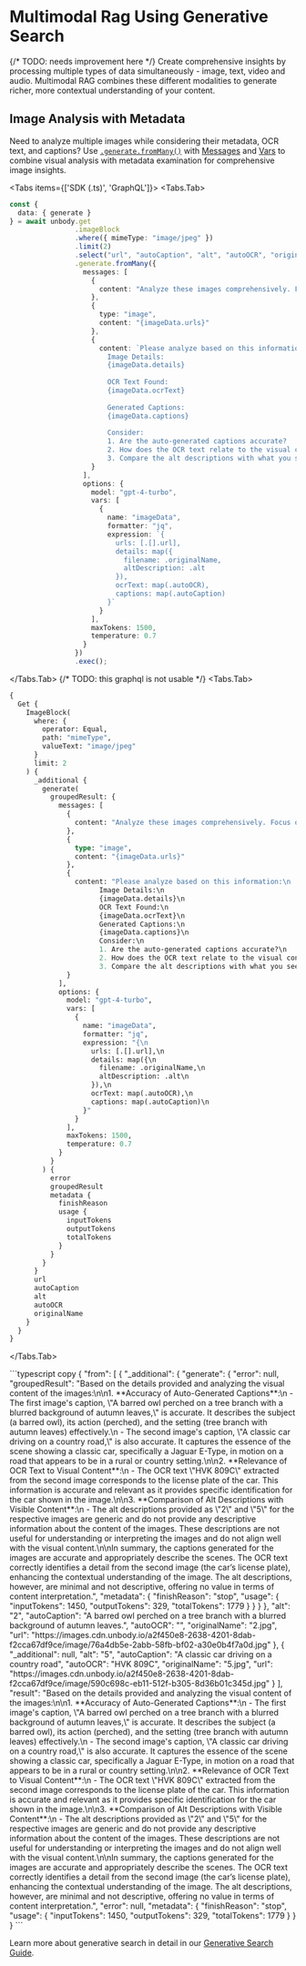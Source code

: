 

# Multimodal Rag Using Generative Search
{/* TODO: needs improvement here */}
Create comprehensive insights by processing multiple types of data simultaneously - image, text, video and audio. Multimodal RAG combines these different modalities to generate richer, more contextual understanding of your content.

## Image Analysis with Metadata
Need to analyze multiple images while considering their metadata, OCR text, and captions? Use [`.generate.fromMany()`](/content-api/generative#example-2---from-many) with [Messages](/content-api/generative#using-messages-instead-of-prompts) and [Vars](/content-api/generative#using-vars) to combine visual analysis with metadata examination for comprehensive image insights.

<Tabs items={['SDK (.ts)', 'GraphQL']}>
 <Tabs.Tab>
   ```typescript copy
   const {
     data: { generate }
   } = await unbody.get
                   .imageBlock
                   .where({ mimeType: "image/jpeg" })
                   .limit(2)
                   .select("url", "autoCaption", "alt", "autoOCR", "originalName")
                   .generate.fromMany({
                     messages: [
                       {
                         content: "Analyze these images comprehensively. Focus on visual content, caption accuracy, and any text found in the images."
                       },
                       {
                         type: "image",
                         content: "{imageData.urls}"
                       },
                       {
                         content: `Please analyze based on this information:
                           Image Details:
                           {imageData.details}
                           
                           OCR Text Found:
                           {imageData.ocrText}
                           
                           Generated Captions:
                           {imageData.captions}
                           
                           Consider:
                           1. Are the auto-generated captions accurate?
                           2. How does the OCR text relate to the visual content?
                           3. Compare the alt descriptions with what you see.`
                       }
                     ],
                     options: {
                       model: "gpt-4-turbo",
                       vars: [
                         {
                           name: "imageData",
                           formatter: "jq",
                           expression: `{
                             urls: [.[].url],
                             details: map({
                               filename: .originalName,
                               altDescription: .alt
                             }),
                             ocrText: map(.autoOCR),
                             captions: map(.autoCaption)
                           }`
                         }
                       ],
                       maxTokens: 1500,
                       temperature: 0.7
                     }
                   })
                   .exec();
   ```
 </Tabs.Tab>
 {/* TODO: this graphql is not usable */}
 <Tabs.Tab>
   ```graphql copy
   {
     Get {
       ImageBlock(
         where: {
           operator: Equal, 
           path: "mimeType", 
           valueText: "image/jpeg"
         }
         limit: 2
       ) {
         _additional {
           generate(
             groupedResult: {
               messages: [
                 {
                   content: "Analyze these images comprehensively. Focus on visual content, caption accuracy, and any text found in the images."
                 }, 
                 {
                   type: "image", 
                   content: "{imageData.urls}"
                 }, 
                 {
                   content: "Please analyze based on this information:\n          
                         Image Details:\n          
                         {imageData.details}\n          
                         OCR Text Found:\n          
                         {imageData.ocrText}\n          
                         Generated Captions:\n          
                         {imageData.captions}\n          
                         Consider:\n          
                         1. Are the auto-generated captions accurate?\n          
                         2. How does the OCR text relate to the visual content?\n          
                         3. Compare the alt descriptions with what you see."
                 }
               ], 
               options: {
                 model: "gpt-4-turbo", 
                 vars: [
                   {
                     name: "imageData", 
                     formatter: "jq", 
                     expression: "{\n              
                       urls: [.[].url],\n              
                       details: map({\n                
                         filename: .originalName,\n                
                         altDescription: .alt\n              
                       }),\n              
                       ocrText: map(.autoOCR),\n              
                       captions: map(.autoCaption)\n            
                     }"
                   }
                 ], 
                 maxTokens: 1500, 
                 temperature: 0.7
               }
             }
           ) {
             error
             groupedResult
             metadata {
               finishReason
               usage {
                 inputTokens
                 outputTokens
                 totalTokens
               }
             }
           }
         }
         url
         autoCaption
         alt
         autoOCR
         originalName
       }
     }
   }
   ```
 </Tabs.Tab>
</Tabs>

<Collapse title="Response">
```typescript copy
{
    "from": [
        {
            "_additional": {
                "generate": {
                    "error": null,
                    "groupedResult": "Based on the details provided and analyzing the visual content of the images:\n\n1. **Accuracy of Auto-Generated Captions**:\n   - The first image's caption, \"A barred owl perched on a tree branch with a blurred background of autumn leaves,\" is accurate. It describes the subject (a barred owl), its action (perched), and the setting (tree branch with autumn leaves) effectively.\n   - The second image's caption, \"A classic car driving on a country road,\" is also accurate. It captures the essence of the scene showing a classic car, specifically a Jaguar E-Type, in motion on a road that appears to be in a rural or country setting.\n\n2. **Relevance of OCR Text to Visual Content**:\n   - The OCR text \"HVK 809C\" extracted from the second image corresponds to the license plate of the car. This information is accurate and relevant as it provides specific identification for the car shown in the image.\n\n3. **Comparison of Alt Descriptions with Visible Content**:\n   - The alt descriptions provided as \"2\" and \"5\" for the respective images are generic and do not provide any descriptive information about the content of the images. These descriptions are not useful for understanding or interpreting the images and do not align well with the visual content.\n\nIn summary, the captions generated for the images are accurate and appropriately describe the scenes. The OCR text correctly identifies a detail from the second image (the car’s license plate), enhancing the contextual understanding of the image. The alt descriptions, however, are minimal and not descriptive, offering no value in terms of content interpretation.",
                    "metadata": {
                        "finishReason": "stop",
                        "usage": {
                            "inputTokens": 1450,
                            "outputTokens": 329,
                            "totalTokens": 1779
                        }
                    }
                }
            },
            "alt": "2",
            "autoCaption": "A barred owl perched on a tree branch with a blurred background of autumn leaves.",
            "autoOCR": "",
            "originalName": "2.jpg",
            "url": "https://images.cdn.unbody.io/a2f450e8-2638-4201-8dab-f2cca67df9ce/image/76a4db5e-2abb-58fb-bf02-a30e0b4f7a0d.jpg"
        },
        {
            "_additional": null,
            "alt": "5",
            "autoCaption": "A classic car driving on a country road",
            "autoOCR": "HVK 809C",
            "originalName": "5.jpg",
            "url": "https://images.cdn.unbody.io/a2f450e8-2638-4201-8dab-f2cca67df9ce/image/590c698c-eb11-512f-b305-8d36b01c345d.jpg"
        }
    ],
    "result": "Based on the details provided and analyzing the visual content of the images:\n\n1. **Accuracy of Auto-Generated Captions**:\n   - The first image's caption, \"A barred owl perched on a tree branch with a blurred background of autumn leaves,\" is accurate. It describes the subject (a barred owl), its action (perched), and the setting (tree branch with autumn leaves) effectively.\n   - The second image's caption, \"A classic car driving on a country road,\" is also accurate. It captures the essence of the scene showing a classic car, specifically a Jaguar E-Type, in motion on a road that appears to be in a rural or country setting.\n\n2. **Relevance of OCR Text to Visual Content**:\n   - The OCR text \"HVK 809C\" extracted from the second image corresponds to the license plate of the car. This information is accurate and relevant as it provides specific identification for the car shown in the image.\n\n3. **Comparison of Alt Descriptions with Visible Content**:\n   - The alt descriptions provided as \"2\" and \"5\" for the respective images are generic and do not provide any descriptive information about the content of the images. These descriptions are not useful for understanding or interpreting the images and do not align well with the visual content.\n\nIn summary, the captions generated for the images are accurate and appropriately describe the scenes. The OCR text correctly identifies a detail from the second image (the car’s license plate), enhancing the contextual understanding of the image. The alt descriptions, however, are minimal and not descriptive, offering no value in terms of content interpretation.",
    "error": null,
    "metadata": {
        "finishReason": "stop",
        "usage": {
            "inputTokens": 1450,
            "outputTokens": 329,
            "totalTokens": 1779
        }
    }
}
```
</Collapse>

Learn more about generative search in detail in our [Generative Search Guide](/content-api/generative).